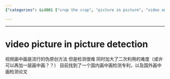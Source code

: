 ```yaml
---
{"categories": &id001 ["crop the crap", "picture in picture", "video analysis"], "category": "Fake Content Detection", "date": "2023-12-22 23:52:59", "description": "This article delves into the difficulties of detecting picture-in-picture (PiP) videos, a common technique used in generating fake content. It highlights a Chinese patent related to PiP detection and an international research paper that explores this topic.", "tags": *id001, "title": "video picture in picture detection"}

---
```


------

# video picture in picture detection

视频画中画是流行的伪原创方法 但是检测很难 同时加大了二次利用的难度（或许可以再加一层画中画？？）
目前找到了一个国内画中画检测专利，以及国外画中画检测论文

